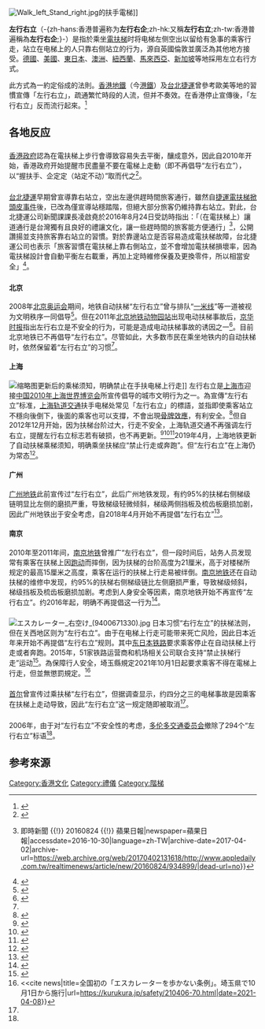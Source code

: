 {{Refimprove|time=2018-01-27T15:44:32+00:00}}
[[File:Walk_left_Stand_right.jpg|thumb]]的扶手電梯]]
{{noteTA
|T=zh-hans:左行右立;zh-hk:左行右企;zh-tw:左行右立;
|1=zh-hans:左行右立;zh-hk:左行右企;zh-tw:左行右立;
|2=zh-hans:右行左立;zh-hk:右行左企;zh-tw:右行左立;
|3=zh-hans:电动扶梯;zh-hk:扶手電梯;zh-tw:手扶梯;
}}

'''左行右立'''（-{zh-hans:香港普遍称为'''左行右企''';zh-hk:又稱'''左行右立''';zh-tw:香港普遍稱為'''左行右企''';}-）是指於乘坐[[電扶梯|電扶梯]]时将电梯左侧空出以留给有急事的乘客行走，站立在电梯上的人只靠右侧站立的行为，源自英國倫敦並廣泛為其他地方接受。[[德國|德國]]、[[美國|美國]]、[[東日本|東日本]]、[[澳洲|澳洲]]、[[紐西蘭|紐西蘭]]、[[馬來西亞|馬來西亞]]、[[新加坡|新加坡]]等地採用左立右行方式。

此方式為一約定俗成的法則。[[香港地鐵|香港地鐵]]（今[[港鐵|港鐵]]）及[[台北捷運|台北捷運]]曾參考歐美等地的習慣宣傳「左行右立」，疏通繁忙時段的人流，但并不奏效。在香港停止宣傳後，「左行右立」反而流行起來。<ref>{{Cite web |url=http://cafe_silencio.mysinablog.com/index.php?op=ViewArticle&articleId=1772193 |title=Mirco-law：左行右企 |access-date=2010-03-20 |archive-url=https://web.archive.org/web/20090727204753/http://cafe_silencio.mysinablog.com/index.php?op=ViewArticle&articleId=1772193 |archive-date=2009-07-27 |dead-url=yes }}</ref>

==各地反应==
==={{HKG}}===
[[香港政府|香港政府]]認為在電扶梯上步行會導致容易失去平衡，釀成意外，因此自2010年开始，香港政府开始提醒市民盡量不要在電梯上走動（即不再倡导“左行右立”），以“握扶手、企定定（站定不动）”取而代之<ref name=nbd>{{Cite news|url=http://www.nbd.com.cn/articles/2018-05-12/1216371.html|title=电梯左行右立不再被提倡：是什么让我们对滞后观念深信不疑？|newspaper=人民网舆情数据中心|date=2018-05-12|language=zh-cn|accessdate=2019-04-09|archive-date=2019-05-20|archive-url=https://web.archive.org/web/20190520062914/http://www.nbd.com.cn/articles/2018-05-12/1216371.html|dead-url=no}}</ref>。

==={{TWN}}===
[[台北捷運|台北捷運]]早期曾宣導靠右站立，空出左邊供趕時間旅客通行，雖然自[[捷運電扶梯掀頭皮事件|捷運電扶梯掀頭皮事件]]後，已改為僅宣導站穩踏階，但絕大部分旅客仍維持靠右站立。對此，台北捷運公司新聞課課長凌啟堯於2016年8月24日受訪時指出：「（在電扶梯上）讓道通行是台灣獨有且良好的禮讓文化，讓一些趕時間的旅客能方便通行」<ref>{{Cite news|url=http://www.appledaily.com.tw/realtimenews/article/new/20160824/934899/|title=電扶梯站左側屢遭白眼　身障婦：我沒有錯！ {{!}} 即時新聞 {{!}} 20160824 {{!}} 蘋果日報|newspaper=蘋果日報|accessdate=2016-10-30|language=zh-TW|archive-date=2017-04-02|archive-url=https://web.archive.org/web/20170402131618/http://www.appledaily.com.tw/realtimenews/article/new/20160824/934899/|dead-url=no}}</ref>，公開讚揚並支持旅客靠右站立的習慣。對於靠邊站立是否容易造成電扶梯故障，台北捷運公司也表示「旅客習慣在電扶梯上靠右側站立，並不會增加電扶梯損壞率，因為電扶梯設計會自動平衡左右載重，再加上定時維修保養及更換零件，所以相當安全」<ref>{{Cite web|url=http://reading.gov.taipei/ct.asp?xItem=174904768&ctNode=5261&mp=100021|title=105年3月578期|accessdate=2016-10-30|date=2016-04-14|last=黃虹渟|work=reading.gov.taipei|archive-url=https://web.archive.org/web/20161030203347/http://reading.gov.taipei/ct.asp?xItem=174904768&ctNode=5261&mp=100021|archive-date=2016-10-30|dead-url=yes}}</ref>。

==={{CHNML}}===
====北京====
2008年[[2008年夏季奥林匹克运动会|北京奥运会]]期间，地铁自动扶梯“左行右立”曾与排队“[[一米线|一米线]]”等一道被视为文明秩序一同倡导<ref name=xjb>{{Cite news|url=http://www.xinhuanet.com/politics/2018-04/26/c_1122743149.htm|title=多地不再提倡扶梯“左行右立” 曾被视为文明行为|newspaper=新京报|date=2018-04-26|language=zh-cn|accessdate=2019-04-09|archive-date=2020-08-12|archive-url=https://web.archive.org/web/20200812182333/http://www.xinhuanet.com/politics/2018-04/26/c_1122743149.htm|dead-url=no}}</ref>。但在2011年[[北京地铁|北京地铁]][[动物园站_(北京市)|动物园站]]出现电动扶梯事故后，[[京华时报|京华时报]]指出左行右立是不安全的行为，可能是造成电动扶梯事故的诱因之一<ref name="事故表明扶梯防逆转装置失灵">{{cite web| url=http://epaper.jinghua.cn/html/2011-07/06/content_677365.htm| title=事故表明扶梯防逆转装置失灵| accessdate=2013-01-04| deadurl=yes| archiveurl=https://web.archive.org/web/20130715080154/http://epaper.jinghua.cn/html/2011-07/06/content_677365.htm| archivedate=2013-07-15}}</ref>。目前北京地铁已不再倡导“左行右立”。尽管如此，大多数市民在乘坐地铁内的自动扶梯时，依然保留着“左行右立”的习惯<ref name=xjb/>。

====上海====
[[File:No_walking_notice_on_a_escalator_at_Siping_Road_Station.jpg|缩略图]]更新后的乘梯须知，明确禁止在手扶电梯上行走]]
左行右立是[[上海市|上海市]]迎接[[中国2010年上海世界博览会|中国2010年上海世界博览会]]所宣传倡导的城市文明行为之一。為宣傳“左行右立”标准，[[上海轨道交通|上海轨道交通]]扶手电梯处常见「左行右立」的標語，並指即使乘客站立不穩向後倒下，後面的乘客也可以支撐，不會出現[[骨牌效應|骨牌效應]]，有利安全。<ref>{{Cite web |url=http://news.xinhuanet.com/overseas/2006-11/15/content_5333576.htm |title=地铁电梯试行“左行右立” “国际惯例”遇“本土不适” |access-date=2010-03-20 |archive-date=2017-05-01 |archive-url=https://web.archive.org/web/20170501091644/http://news.xinhuanet.com/overseas/2006-11/15/content_5333576.htm |dead-url=no }}</ref>但自2012年12月开始，因为扶梯台阶过大，行走不安全，上海轨道交通不再强调左行右立，提醒左行右立标志若有破损，也不再更新。<ref>{{cite web|author1=东广新闻台|title=乘扶梯左行右立存隐患 上海地铁转为强调紧握扶手|url=https://sh.sina.com.cn/news/b/2012-11-23/081221976.html|website=新浪上海|accessdate=2018-01-27|date=2012-11-23|archive-date=2019-05-20|archive-url=https://web.archive.org/web/20190520075102/https://sh.sina.com.cn/news/b/2012-11-23/081221976.html|dead-url=no}}</ref><ref>{{cite web|title=谢大明：“左行右立”还是“站稳别动”|url=https://opinion.huanqiu.com/opinion_china/2012-12/3351248.html|website=环球网|accessdate=2018-01-27|date=2012-12-06|archive-date=2018-01-28|archive-url=https://web.archive.org/web/20180128074706/https://opinion.huanqiu.com/opinion_china/2012-12/3351248.html|dead-url=no}}</ref><ref>{{cite web|title=地铁科普号 叫停扶梯“左行右立”|url=http://www.qd-metro.com/passervice/view.php?id=1979|website=青岛地铁|accessdate=2018-01-27|date=2017-08-26|archive-date=2019-05-20|archive-url=https://web.archive.org/web/20190520070206/http://www.qd-metro.com/passervice/view.php?id=1979|dead-url=no}}</ref>2019年4月，上海地铁更新了自动扶梯乘梯须知，明确乘坐扶梯应“禁止行走或奔跑”。但“左行右立”在上海仍为常态<ref>{{Cite news|url=http://sh.people.com.cn/n2/2019/0409/c134768-32822546.html|title=“左行右立”被彻底否定|newspaper=新闻晨报|date=2018-04-26|language=zh-cn|accessdate=2019-04-09|archive-date=2019-05-07|archive-url=https://web.archive.org/web/20190507024927/http://sh.people.com.cn/n2/2019/0409/c134768-32822546.html|dead-url=no}}</ref>。

====广州====
[[广州地铁|广州地铁]]此前宣传过“左行右立”，此后广州地铁发现，有约95%的扶梯右侧梯级链明显比左侧的磨损严重，导致梯级轻微倾斜，梯级两侧挡板及梳齿板磨损加剧，因此广州地铁出于安全考虑，自2018年4月开始不再提倡“左行右立”<ref>{{Cite news|url=http://www.xinhuanet.com/city/2018-04/25/c_129858472.htm|title=搭乘扶梯“左行右立”？广州地铁：不安全 不提倡|newspaper=羊城晚报|date=2018-04-25|language=zh-cn|accessdate=2019-04-09|archive-date=2019-05-20|archive-url=https://web.archive.org/web/20190520162038/http://www.xinhuanet.com/city/2018-04/25/c_129858472.htm|dead-url=no}}</ref>。

====南京====
2010年至2011年间，[[南京地铁|南京地铁]]曾推广“左行右立”，但一段时间后，站务人员发现常有乘客在扶梯上因[[跑步|跑动]]而摔倒，因为扶梯的台阶高度为21厘米，高于对楼梯所规定的最高15厘米之高度，乘客在运行的扶梯上行走易被绊倒。[[南京地铁|南京地铁]]还在自动扶梯的维修中发现，约95%的扶梯右侧梯级链比左侧磨损严重，导致梯级倾斜，梯级挡板及梳齿板磨损加剧。考虑到人身安全等因素，南京地铁开始不再宣传“左行右立”。约2016年起，明确不再提倡这一行为<ref>{{cite news|title=坐自动扶梯，别再“左行右立”了|url=http://pic.yangtse.com/epaper/yaowen/2016-12-15/1135174.html|accessdate=2018-01-27|work=扬子晚报|agency=扬网|date=2016-12-15|archive-url=https://web.archive.org/web/20180128021238/http://pic.yangtse.com/epaper/yaowen/2016-12-15/1135174.html|archive-date=2018-01-28|dead-url=yes}}</ref>。

==={{JPN}}===
[[File:エスカレーター_右空け_(9400671330).jpg|thumb]]
日本习惯“右行左立”的扶梯法则，但在关西地区则为“左行右立”。由于在电梯上行走可能带来死亡风险，因此日本近年来开始不再提倡“左行右立”规则。其中[[東日本旅客鐵道|东日本铁路]]要求乘客停止在自动扶梯上行走或者奔跑。2015年，51家铁路运营商和机场相关公司联合支持“禁止扶梯行走”运动<ref name=bjqnb>{{cite news|title=多国叫停：扶梯“左行右立”是文明还是隐患？|url=http://www.xinhuanet.com//politics/2017-03/05/c_1120570331.htm|work=北京青年报|date=2017-03-05|accessdate=2019-04-09|archive-date=2021-05-24|archive-url=https://web.archive.org/web/20210524161435/http://www.xinhuanet.com//politics/2017-03/05/c_1120570331.htm|dead-url=no}}</ref>。為保障行人安全，埼玉縣規定2021年10月1日起要求乘客不得在電梯上行走，但並無懲罰規定。<ref><<cite news|title=全国初の「エスカレーターを歩かない条例」。埼玉県で10月1日から施行|url=https://kurukura.jp/safety/210406-70.html|date=2021-04-08}}</ref>

==={{KOR}}===
[[首尔|首尔]]曾宣传过乘扶梯“左行右立”，但据调查显示，约四分之三的电梯事故是因乘客在扶梯上走动导致，因此“左行右立”这一规定随即被取消<ref name=bjqnb/>。

==={{CAN}}===
2006年，由于对“左行右立”不安全性的考虑，[[多伦多交通委员会|多伦多交通委员会]]撤除了294个“左行右立”标语<ref name=nbd/>。

== 参考來源 ==
{{Reflist|2}}

[[Category:香港文化|Category:香港文化]]
[[Category:禮儀|Category:禮儀]]
[[Category:階梯|Category:階梯]]